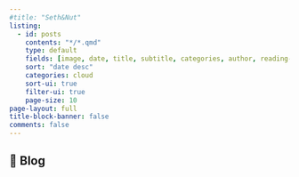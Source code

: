 ```yaml
---
#title: "Seth&Nut"
listing:
  - id: posts
    contents: "*/*.qmd"
    type: default
    fields: [image, date, title, subtitle, categories, author, reading-time]  
    sort: "date desc"
    categories: cloud
    sort-ui: true
    filter-ui: true
    page-size: 10
page-layout: full
title-block-banner: false
comments: false
---
```


## 📝 Blog

::: {#posts}
:::

